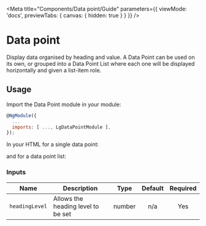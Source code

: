 
<Meta title="Components/Data point/Guide" parameters={{ viewMode: 'docs', previewTabs: { canvas: { hidden: true } } }} />

# Data point

Display data organised by heading and value. A Data Point can be used on its own, or grouped into a Data Point List where each one will be displayed horizontally and given a list-item role.

## Usage

Import the Data Point module in your module:

~~~js
@NgModule({
  ...
  imports: [ ..., LgDataPointModule ],
});
~~~

In your HTML for a single data point:

<Source id="components-data-point-examples--single-data-point"></Source>

and for a data point list:

<Source id="components-data-point-examples--data-points-list-story"></Source>

### Inputs

| Name | Description | Type | Default | Required |
|------|-------------|:----:|:-----:|:-----:|
| `headingLevel` | Allows the heading level to be set | number | n/a | Yes |

<Description markdown={feedback} />

